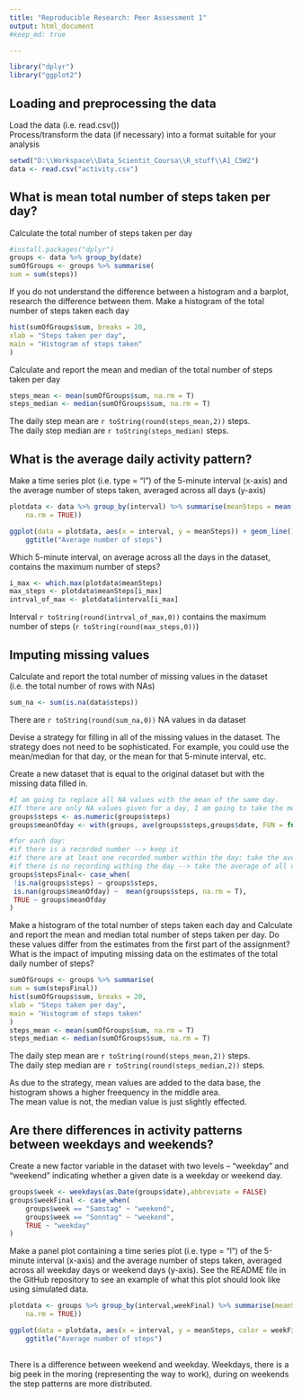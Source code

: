 ---
title: "Reproducible Research: Peer Assessment 1"
output: html_document
#keep_md: true

---
```{r, message=FALSE, warning=FALSE, echo=FALSE}
library("dplyr")
library("ggplot2")
```


## Loading and preprocessing the data

Load the data (i.e. \color{red}{\verb|read.csv()|}read.csv())  
Process/transform the data (if necessary) into a format suitable for your analysis
```{r}
setwd("D:\\Workspace\\Data_Scientit_Coursa\\R_stuff\\A1_C5W2")
data <- read.csv("activity.csv")

```


## What is mean total number of steps taken per day?

Calculate the total number of steps taken per day
```{r}
#install.packages("dplyr")
groups <- data %>% group_by(date) 
sumOfGroups <- groups %>% summarise(
sum = sum(steps))


```

If you do not understand the difference between a histogram and a barplot, research the difference between them. Make a histogram of the total number of steps taken each day

```{r}
hist(sumOfGroups$sum, breaks = 20,
xlab = "Steps taken per day",
main = "Histogram of steps taken"
)

```

Calculate and report the mean and median of the total number of steps taken per day

```{r}

steps_mean <- mean(sumOfGroups$sum, na.rm = T)
steps_median <- median(sumOfGroups$sum, na.rm = T)

```
The daily step mean are `r toString(round(steps_mean,2))` steps.  
The daily step median are `r toString(steps_median)` steps.

## What is the average daily activity pattern?

Make a time series plot (i.e. \color{red}{\verb|type = "l"|}type = "l") of the 5-minute interval (x-axis) and the average number of steps taken, averaged across all days (y-axis)
```{r}
plotdata <- data %>% group_by(interval) %>% summarise(meanSteps = mean(steps, 
    na.rm = TRUE))

ggplot(data = plotdata, aes(x = interval, y = meanSteps)) + geom_line() +
    ggtitle("Average number of steps")
```
  
Which 5-minute interval, on average across all the days in the dataset, contains the maximum number of steps?

```{r}
i_max <- which.max(plotdata$meanSteps)
max_steps <- plotdata$meanSteps[i_max]
intrval_of_max <- plotdata$interval[i_max]
```
Interval `r toString(round(intrval_of_max,0))` contains the maximum number of steps (`r toString(round(max_steps,0))`)

## Imputing missing values
Calculate and report the total number of missing values in the dataset (i.e. the total number of rows with \color{red}{\verb|NA|}NAs)
```{r}
sum_na <- sum(is.na(data$steps))
```
There are `r toString(round(sum_na,0))` NA values in da dataset  

Devise a strategy for filling in all of the missing values in the dataset. The strategy does not need to be sophisticated. For example, you could use the mean/median for that day, or the mean for that 5-minute interval, etc.  

Create a new dataset that is equal to the original dataset but with the missing data filled in.
```{r}
#I am going to replace all NA values with the mean of the same day. 
#If there are only NA values given for a day, I am going to take the mean of all days within the data base.
groups$steps <- as.numeric(groups$steps)
groups$meanOfday <- with(groups, ave(groups$steps,groups$date, FUN = function (x) mean(x,na.rm = T))) # calculate the mean number of steps for each day

#for each day:
#if there is a recorded number --> keep it
#if there are at least one recorded number within the day: take the average number of all recordings of the day
#if there is no recording withing the day --> take the average of all days
groups$stepsFinal<- case_when(
 !is.na(groups$steps) ~ groups$steps,
 is.nan(groups$meanOfday) ~  mean(groups$steps, na.rm = T),
 TRUE ~ groups$meanOfday
)

```
Make a histogram of the total number of steps taken each day and Calculate and report the mean and median total number of steps taken per day. Do these values differ from the estimates from the first part of the assignment? What is the impact of imputing missing data on the estimates of the total daily number of steps?
```{r}
sumOfGroups <- groups %>% summarise(
sum = sum(stepsFinal))
hist(sumOfGroups$sum, breaks = 20,
xlab = "Steps taken per day",
main = "Histogram of steps taken"
)
steps_mean <- mean(sumOfGroups$sum, na.rm = T)
steps_median <- median(sumOfGroups$sum, na.rm = T)

```

The daily step mean are `r toString(round(steps_mean,2))` steps.  
The daily step median are `r toString(round(steps_median,2))` steps.  

As due to the strategy, mean values are added to the data base, the histogram shows a higher freequency in the middle area.  
The mean value is not, the median value is just slightly effected.

## Are there differences in activity patterns between weekdays and weekends?

Create a new factor variable in the dataset with two levels – “weekday” and “weekend” indicating whether a given date is a weekday or weekend day.
```{r}

groups$week <- weekdays(as.Date(groups$date),abbreviate = FALSE)
groups$weekFinal <- case_when(
    groups$week == "Samstag" ~ "weekend",
    groups$week == "Sonntag" ~ "weekend",
    TRUE ~ "weekday"
)
```
Make a panel plot containing a time series plot (i.e. \color{red}{\verb|type = "l"|}type = "l") of the 5-minute interval (x-axis) and the average number of steps taken, averaged across all weekday days or weekend days (y-axis). See the README file in the GitHub repository to see an example of what this plot should look like using simulated data.
```{r}
plotdata <- groups %>% group_by(interval,weekFinal) %>% summarise(meanSteps = mean(steps, 
    na.rm = TRUE))

ggplot(data = plotdata, aes(x = interval, y = meanSteps, color = weekFinal)) + geom_line() +
    ggtitle("Average number of steps")
  
```
 
There is a difference between weekend and weekday. Weekdays, there is a big peek in the moring (representing the way to work), during on weekends the step patterns are more distributed. 